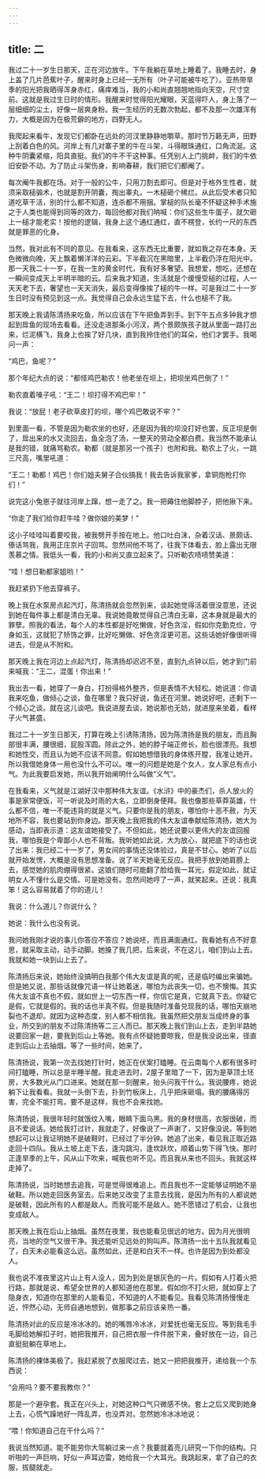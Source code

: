 ```yaml
---
---
---
```

title: 二
---

我过二十一岁生日那天，正在河边放牛。下午我躺在草地上睡着了。我睡去时，身上盖了几片芭蕉叶子，醒来时身上已经一无所有（叶子可能被牛吃了）。亚热带旱季的阳光把我晒得浑身赤红，痛痒难当，我的小和尚直翘翘地指向天空，尺寸空前。这就是我过生日时的情形。我醒来时觉得阳光耀眼，天蓝得吓人，身上落了一层细细的尘土，好像一层爽身粉。我一生经历的无数次勃起，都不及那一次雄浑有力，大概是因为在极荒僻的地方，四野无人。

我爬起来看牛，发现它们都卧在远处的河汊里静静地嚼草。那时节万籁无声，田野上刮着白色的风。河岸上有几对寨子里的牛在斗架，斗得眼珠通红，口角流涎。这种牛阴囊紧缩，阳具直挺。我们的牛不干这种事。任凭别人上门挑衅，我们的牛依旧安卧不动。为了防止斗架伤身，影响春耕，我们把它们都阉了。

每次阉牛我都在场。对于一般的公牛，只用刀割去即可。但是对于格外生性者，就须采取槌骟术，也就是割开阴囊，掏出睾丸，一木槌砸个稀烂。从此后受术者只知道吃草干活，别的什么都不知道，连杀都不用捆。掌槌的队长毫不怀疑这种手术施之于人类也能得到同等的效力，每回他都对我们呐喊：你们这些生牛蛋子，就欠砸上一槌才能老实！按他的逻辑，我身上这个通红通红，直不楞登，长约一尺的东西就是罪恶的化身。

当然，我对此有不同的意见。在我看来，这东西无比重要，就如我之存在本身。天色微微向晚，天上飘着懒洋洋的云彩。下半截沉在黑暗里，上半截仍浮在阳光中。那一天我二十一岁，在我一生的黄金时代，我有好多奢望。我想爱，想吃，还想在一瞬间变成天上半明半暗的云。后来我才知道，生活就是个缓慢受槌的过程，人一天天老下去，奢望也一天天消失，最后变得像挨了槌的牛一样。可是我过二十一岁生日时没有预见到这一点。我觉得自己会永远生猛下去，什么也槌不了我。

那天晚上我请陈清扬来吃鱼，所以应该在下午把鱼弄到手。到下午五点多钟我才想起到戽鱼的现场去看看。还没走进那条小河汊，两个景颇族孩子就从里面一路打出来，烂泥横飞，我身上也挨了好几块，直到我拎住他们的耳朵，他们才罢手。我喝问一声：

“鸡巴，鱼呢？”

那个年纪大点的说：“都怪鸡巴勒农！他老坐在坝上，把坝坐鸡巴倒了！”

勒农直着嗓子吼：“王二！坝打得不鸡巴牢！”

我说：“放屁！老子砍草皮打的坝，哪个鸡巴敢说不牢？”

到里面一看，不管是因为勒农坐的也好，还是因为我的坝没打好也罢，反正坝是倒了，戽出来的水又流回去，鱼全泡了汤，一整天的劳动全都白费。我当然不能承认是我的错，就痛骂勒农。勒都（就是那另一个孩子）也附和我。勒农上了火，一跳三尺高，嘴里吼道：

“王二！勒都！鸡巴！你们姐夫舅子合伙搞我！我去告诉我家爹，拿铜炮枪打你们！”

说完这小兔崽子就往河岸上蹿，想一走了之。我一把薅住他脚脖子，把他揪下来。

“你走了我们给你赶牛哇？做你娘的美梦！”

这小子哇哇叫着要咬我，被我劈开手按在地上。他口吐白沫，杂着汉话、景颇话、傣话骂我，我用正庄京片子回骂。忽然间他不骂了，往我下体看去，脸上露出无限羡慕之情。我低头一看，我的小和尚又直立起来了。只听勒农啧啧赞美道：

“哇！想日勒都家姐哟！”

我赶紧扔下他去穿裤子。

晚上我在水泵房点起汽灯，陈清扬就会忽然到来，谈起她觉得活着很没意思，还说到她在每件事上都是清白无辜。我说她竟敢觉得自己清白无辜，这本身就是最大的罪孽。照我的看法，每个人的本性都是好吃懒做，好色贪淫，假如你克勤克俭，守身如玉，这就犯了矫饰之罪，比好吃懒做、好色贪淫更可恶。这些话她好像很听得进去，但是从不附和。

那天晚上我在河边上点起汽灯，陈清扬却迟迟不至，直到九点钟以后，她才到门前来喊我：“王二，混蛋！你出来！”

我出去一看，她穿了一身白，打扮得格外整齐，但是表情不大轻松。她说道：你请我来吃鱼，做倾心之谈，鱼在哪里？我只好说，鱼还在河里。她说好吧，还剩下一个倾心之谈。就在这儿谈吧。我说进屋去谈，她说那也无妨，就进屋来坐着，看样子火气甚盛。

我过二十一岁生日那天，打算在晚上引诱陈清扬，因为陈清扬是我的朋友，而且胸部很丰满，腰很细，屁股浑圆。除此之外，她的脖子端正修长，脸也很漂亮。我想和她性交，而且认为她不应该不同意。假如她想借我的身体练开膛，我准让她开。所以我借她身体一用也没什么不可以。唯一的问题是她是个女人，女人家总有点小气。为此我要启发她，所以我开始阐明什么叫做“义气”。

在我看来，义气就是江湖好汉中那种伟大友谊。《水浒》中的豪杰们，杀人放火的事是家常便饭，可一听说及时雨的大名，立即倒身便拜。我也像那些草莽英雄，什么都不信，唯一不能违背的就是义气。只要你是我的朋友，哪怕你十恶不赦，为天地所不容，我也要站到你身边。那天晚上我把我的伟大友谊奉献给陈清扬，她大为感动，当即表示道：这友谊她接受了。不但如此，她还说要以更伟大的友谊回报我，哪怕我是个卑鄙小人也不背叛。我听她如此说，大为放心，就把底下的话也说了出来：我已经二十一岁了，男女间的事情还没体验过，真是不甘心。她听了以后就开始发愣，大概是没有思想准备。说了半天她毫无反应。我把手放到她肩膀上去，感觉她的肌肉绷得很紧。这娘们随时可能翻了脸给我一耳光，假定如此，就证明女人不懂什么是交情。可是她没有。忽然间她哼了一声，就笑起来。还说：我真笨！这么容易就着了你的道儿！

我说：什么道儿？你说什么？

她说：我什么也没有说。

我问她我刚才说的事儿你答应不答应？她说呸，而且满面通红。我看她有点不好意思，就采取主动，动手动脚。她搡了我几把，后来说，不在这儿，咱们到山上去。我就和她一块到山上去了。

陈清扬后来说，她始终没搞明白我那个伟大友谊是真的呢，还是临时编出来骗她。但是她又说，那些话就像咒语一样让她着迷，哪怕为此丧失一切，也不懊悔。其实伟大友谊不真也不假，就如世上一切东西一样，你信它是真，它就真下去。你疑它是假，它就是假的。我的话也半真不假。但是我随时准备兑现我的话，哪怕天崩地裂也不退却。就因为这种态度，别人都不相信我。我虽然把交朋友当成终身的事业，所交到的朋友不过陈清扬等二三人而已。那天晚上我们到山上去，走到半路她说要回家一趟，要我到后山上等她。我有点怀疑她要晾我，但是我没说出来，径直走到后山上去抽烟。等了一些时间，她来了。

陈清扬说，我第一次去找她打针时，她正在伏案打瞌睡。在云南每个人都有很多时间打瞌睡，所以总是半睡半醒。我走进去时，2屋子里暗了一下，因为是草顶土坯房，大多数光从门口进来。她就在那一刻醒来，抬头问我干什么。我说腰疼，她说躺下让我看看。我就一头倒下去，扑到竹板床上，几乎把床砸塌。我的腰痛得厉害，完全不能打弯。要不是这样，我也不会来找她。

陈清扬说，我很年轻时就饿纹入嘴，眼睛下面乌黑。我的身材很高，衣服很破，而且不爱说话。她给我打过针，我就走了，好像说了一声谢了，又好像没说。等到她想起可以让我证明她不是破鞋时，已经过了半分钟。她追了出来，看见我正取近路走回十四队。我从土坡上走下去，逢沟跳沟，逢坎跃坎，顺着山势下得飞快。那时正逢旱季的上午，风从山下吹来，喊我也听不见。而且我从来也不回头。我就这样走掉了。

陈清扬说，当时她想去追我，可是觉得很难追上。而且我也不一定能够证明她不是破鞋。所以她走回医务室去。后来她又改变了主意去找我，是因为所有的人都说她是破鞋，因此所有的人都是敌人。而我可能不是敌人。她不愿错过了机会，让我也变成敌人。

那天晚上我在后山上抽烟。虽然在夜里，我也能看见很远的地方。因为月光很明亮，当地的空气又很干净。我还能听见远处的狗叫声。陈清扬一出十五队我就看见了，白天未必能看这么远。虽然如此，还是和白天不一样。也许是因为到处都没人。

我也说不准夜里这片山上有人没人，因为到处是银灰色的一片。假如有人打着火把行路，那就是说，希望全世界的人都知道他在那里。假如你不打火把，就如穿上了隐身衣，知道你在那里的人能看见，不知道的人不能看见。我看见陈清扬慢慢走近，怦然心动，无师自通地想到，做那事之前应该亲热一番。

陈清扬对此的反应是冷冰冰的。她的嘴唇冷冰冰，对爱抚也毫无反应。等到我毛手毛脚给她解扣子时，她把我推开，自己把衣服一件件脱下来，叠好放在一边，自己直挺挺躺在草地上。

陈清扬的裸体美极了。我赶紧脱了衣服爬过去，她又一把把我推开，递给我一个东西说：

“会用吗？要不要我教你？”

那是一个避孕套。我正在兴头上，对她这种口气只微感不快。套上之后又爬到她身上去，心慌气躁地好一阵乱弄，也没弄对。忽然她冷冰冰地说：

“喂！你知道自己在干什么吗？”

我说当然知道。能不能劳你大驾躺过来一点？我要就着亮儿研究一下你的结构。只听啪的一声巨响，好似一声耳边雷，她给我一个大耳光。我跳起来，拿了自己的衣服，拔腿就走。